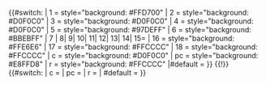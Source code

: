 <includeonly>{{#switch:{{{1}}}
| 1 = style="background: #FFD700"
| 2 = style="background: #D0F0C0"
| 3 = style="background: #D0F0C0"
| 4 = style="background: #D0F0C0"
| 5 = style="background: #97DEFF"
| 6 = style="background: #BBEBFF"
| 7 | 8| 9| 10| 11| 12| 13| 14| 15= <!-- background: transparent -->
| 16 = style="background: #FFE6E6"
| 17 = style="background: #FFCCCC"
| 18 = style="background: #FFCCCC"
| c = style="background: #D0F0C0"
| pc = style="background: #E8FFD8"
| r = style="background: #FFCCCC"
|#default = {{Fb rbr t pos/error}}
}} {{!}} {{#switch:{{{1}}}
| c = <span style="display:none">c</span>
| pc = <span style="display:none">pc</span>
| r = <span style="display:none">r</span>
| #default = {{{1}}}
}}</includeonly><noinclude>{{documentation|content=
This subtemplate creates the coloured cells used by [[Template:Fb rbr t pos Germany11]].

[[Category:Internally used Fb templates|Cell Germany11]]
}}</noinclude>